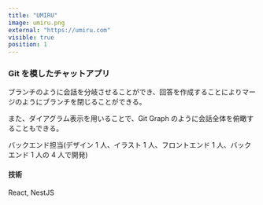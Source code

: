 ```yaml
---
title: "UMIRU"
image: umiru.png
external: "https://umiru.com"
visible: true
position: 1
---
```


### Git を模したチャットアプリ

ブランチのように会話を分岐させることができ、回答を作成することによりマージのようにブランチを閉じることができる。

また、ダイアグラム表示を用いることで、Git Graph のように会話全体を俯瞰することもできる。

バックエンド担当(デザイン 1 人、イラスト 1 人、フロントエンド 1 人、バックエンド 1 人の 4 人で開発)

#### 技術

React, NestJS
